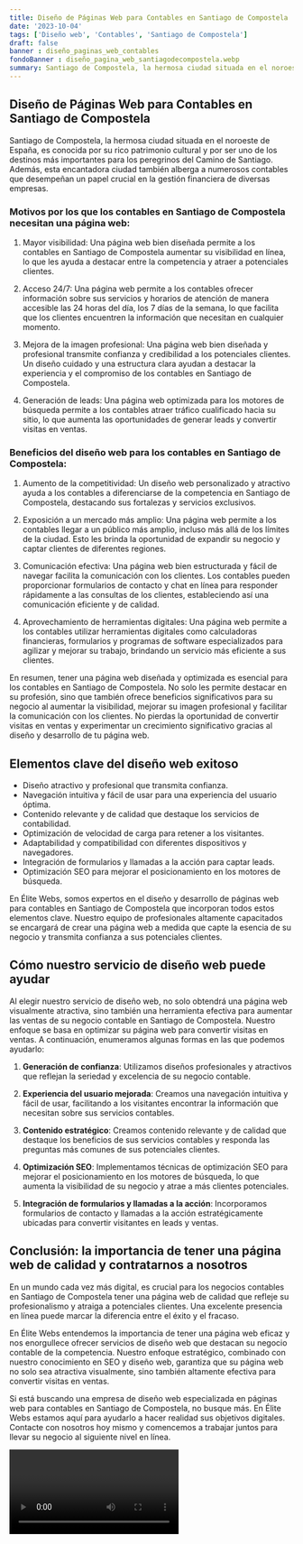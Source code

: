 ```yaml
---
title: Diseño de Páginas Web para Contables en Santiago de Compostela
date: '2023-10-04'
tags: ['Diseño web', 'Contables', 'Santiago de Compostela']
draft: false
banner : diseño_paginas_web_contables
fondoBanner : diseño_pagina_web_santiagodecompostela.webp
summary: Santiago de Compostela, la hermosa ciudad situada en el noroeste de España, es conocida por su rico patrimonio cultural y por ser uno de los destinos más importantes para los peregrinos del Camino de Santiago. Además, esta encantadora ciudad también alberga a numerosos contables que desempeñan un papel crucial en la gestión financiera de diversas empresas.
---
```


## Diseño de Páginas Web para Contables en Santiago de Compostela

Santiago de Compostela, la hermosa ciudad situada en el noroeste de España, es conocida por su rico patrimonio cultural y por ser uno de los destinos más importantes para los peregrinos del Camino de Santiago. Además, esta encantadora ciudad también alberga a numerosos contables que desempeñan un papel crucial en la gestión financiera de diversas empresas.

### Motivos por los que los contables en Santiago de Compostela necesitan una página web:

1. Mayor visibilidad: Una página web bien diseñada permite a los contables en Santiago de Compostela aumentar su visibilidad en línea, lo que les ayuda a destacar entre la competencia y atraer a potenciales clientes.

2. Acceso 24/7: Una página web permite a los contables ofrecer información sobre sus servicios y horarios de atención de manera accesible las 24 horas del día, los 7 días de la semana, lo que facilita que los clientes encuentren la información que necesitan en cualquier momento.

3. Mejora de la imagen profesional: Una página web bien diseñada y profesional transmite confianza y credibilidad a los potenciales clientes. Un diseño cuidado y una estructura clara ayudan a destacar la experiencia y el compromiso de los contables en Santiago de Compostela.

4. Generación de leads: Una página web optimizada para los motores de búsqueda permite a los contables atraer tráfico cualificado hacia su sitio, lo que aumenta las oportunidades de generar leads y convertir visitas en ventas.

### Beneficios del diseño web para los contables en Santiago de Compostela:

1. Aumento de la competitividad: Un diseño web personalizado y atractivo ayuda a los contables a diferenciarse de la competencia en Santiago de Compostela, destacando sus fortalezas y servicios exclusivos.

2. Exposición a un mercado más amplio: Una página web permite a los contables llegar a un público más amplio, incluso más allá de los límites de la ciudad. Esto les brinda la oportunidad de expandir su negocio y captar clientes de diferentes regiones.

3. Comunicación efectiva: Una página web bien estructurada y fácil de navegar facilita la comunicación con los clientes. Los contables pueden proporcionar formularios de contacto y chat en línea para responder rápidamente a las consultas de los clientes, estableciendo así una comunicación eficiente y de calidad.

4. Aprovechamiento de herramientas digitales: Una página web permite a los contables utilizar herramientas digitales como calculadoras financieras, formularios y programas de software especializados para agilizar y mejorar su trabajo, brindando un servicio más eficiente a sus clientes.

En resumen, tener una página web diseñada y optimizada es esencial para los contables en Santiago de Compostela. No solo les permite destacar en su profesión, sino que también ofrece beneficios significativos para su negocio al aumentar la visibilidad, mejorar su imagen profesional y facilitar la comunicación con los clientes. No pierdas la oportunidad de convertir visitas en ventas y experimentar un crecimiento significativo gracias al diseño y desarrollo de tu página web.

<GifSeo />

<Cta />

## Elementos clave del diseño web exitoso

- Diseño atractivo y profesional que transmita confianza.
- Navegación intuitiva y fácil de usar para una experiencia del usuario óptima.
- Contenido relevante y de calidad que destaque los servicios de contabilidad.
- Optimización de velocidad de carga para retener a los visitantes.
- Adaptabilidad y compatibilidad con diferentes dispositivos y navegadores.
- Integración de formularios y llamadas a la acción para captar leads.
- Optimización SEO para mejorar el posicionamiento en los motores de búsqueda.

En Élite Webs, somos expertos en el diseño y desarrollo de páginas web para contables en Santiago de Compostela que incorporan todos estos elementos clave. Nuestro equipo de profesionales altamente capacitados se encargará de crear una página web a medida que capte la esencia de su negocio y transmita confianza a sus potenciales clientes.

## Cómo nuestro servicio de diseño web puede ayudar

Al elegir nuestro servicio de diseño web, no solo obtendrá una página web visualmente atractiva, sino también una herramienta efectiva para aumentar las ventas de su negocio contable en Santiago de Compostela. Nuestro enfoque se basa en optimizar su página web para convertir visitas en ventas. A continuación, enumeramos algunas formas en las que podemos ayudarlo:

1. **Generación de confianza**: Utilizamos diseños profesionales y atractivos que reflejan la seriedad y excelencia de su negocio contable.

2. **Experiencia del usuario mejorada**: Creamos una navegación intuitiva y fácil de usar, facilitando a los visitantes encontrar la información que necesitan sobre sus servicios contables.

3. **Contenido estratégico**: Creamos contenido relevante y de calidad que destaque los beneficios de sus servicios contables y responda las preguntas más comunes de sus potenciales clientes.

4. **Optimización SEO**: Implementamos técnicas de optimización SEO para mejorar el posicionamiento en los motores de búsqueda, lo que aumenta la visibilidad de su negocio y atrae a más clientes potenciales.

5. **Integración de formularios y llamadas a la acción**: Incorporamos formularios de contacto y llamadas a la acción estratégicamente ubicadas para convertir visitantes en leads y ventas.

## Conclusión: la importancia de tener una página web de calidad y contratarnos a nosotros

En un mundo cada vez más digital, es crucial para los negocios contables en Santiago de Compostela tener una página web de calidad que refleje su profesionalismo y atraiga a potenciales clientes. Una excelente presencia en línea puede marcar la diferencia entre el éxito y el fracaso.

En Élite Webs entendemos la importancia de tener una página web eficaz y nos enorgullece ofrecer servicios de diseño web que destacan su negocio contable de la competencia. Nuestro enfoque estratégico, combinado con nuestro conocimiento en SEO y diseño web, garantiza que su página web no solo sea atractiva visualmente, sino también altamente efectiva para convertir visitas en ventas.

Si está buscando una empresa de diseño web especializada en páginas web para contables en Santiago de Compostela, no busque más. En Élite Webs estamos aquí para ayudarlo a hacer realidad sus objetivos digitales. Contacte con nosotros hoy mismo y comencemos a trabajar juntos para llevar su negocio al siguiente nivel en línea.

<Video />

<CtaBot job='Contables' city='Santiago de Compostela'/>

<Gmaps query='Santiago de Compostela+españa+maps' />